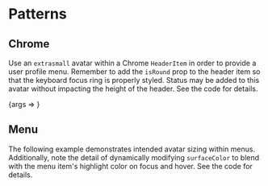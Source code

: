 
<Meta title="Packages/Avatars/Patterns" component={Avatar} />

# Patterns

## Chrome

Use an `extrasmall` avatar within a Chrome `HeaderItem` in order to provide a
user profile menu. Remember to add the `isRound` prop to the header item so that
the keyboard focus ring is properly styled. Status may be added to this avatar
without impacting the height of the header. See the code for details.

<Canvas>
  <Story
    name="Chrome"
    parameters={{ controls: { include: ['badge', 'status'] } }}
    argTypes={{ badge: { control: 'boolean' } }}
  >
    {args => <ChromeStory {...args} badge={args.badge ? 1 : undefined} />}
  </Story>
</Canvas>

## Menu

The following example demonstrates intended avatar sizing within menus.
Additionally, note the detail of dynamically modifying `surfaceColor` to blend
with the menu item's highlight color on focus and hover. See the code for
details.

<Canvas>
  <Story name="Menu" parameters={{ controls: { disabled: true } }}>
    <MenuStory />
  </Story>
</Canvas>
